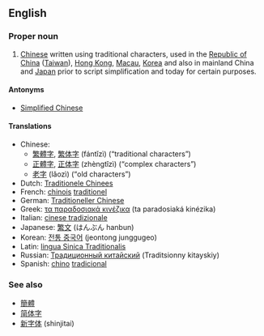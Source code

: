 ==English==

===Proper noun===
{{en-proper noun|sg=[[traditional|Traditional]] [[Chinese]]}}

# [[Chinese]] written using traditional characters, used in the [[Republic of China]] ([[Taiwan]]), [[Hong Kong]], [[Macau]], [[Korea]] and also in mainland China and [[Japan]] prior to script simplification and today for certain purposes.

====Antonyms====
*[[Simplified Chinese]]

====Translations====
*Chinese:
**[[繁體字]], [[繁体字]] (fántǐzì) (“traditional characters”)
**[[正體字]], [[正体字]] (zhèngtǐzì) (“complex characters”)
**[[老字]] (lǎozì) (“old characters”)
*Dutch: [[Traditionele Chinees]]
*French: [[chinois]] [[traditionel]]
*German: [[Traditioneller Chinese]]
*Greek: [[τα παραδοσιακά κινέζικα]] (ta paradosiaká kinézika)
*Italian: [[cinese tradizionale]]
*Japanese: [[繁文]] (はんぶん hanbun)
*Korean: [[전통 중국어]] (jeontong junggugeo)
*Latin: [[lingua Sinica Traditionalis]]
*Russian: [[Традиционный китайский]] (Traditsionny kitayskiy)
*Spanish: [[chino]] [[tradicional]]

===See also===
*[[簡體]]
*[[简体字]]
*[[新字体]] (shinjitai)